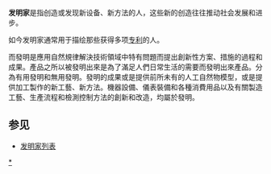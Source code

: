 {{Unreferenced|time=2021-04-04T10:07:58+00:00}}
'''发明家'''是指创造或发现新设备、新方法的人，这些新的创造往往推动社会发展和进步。

如今发明家通常用于描绘那些获得多项[[专利|专利]]的人。

而發明是應用自然規律解決技術領域中特有問題而提出創新性方案、措施的過程和成果。產品之所以被發明出來是為了滿足人們日常生活的需要而發明出來產品。分為有用發明和無用發明。發明的成果或是提供前所未有的人工自然物模型，或是提供加工製作的新工藝、新方法。機器設備、儀表裝備和各種消費用品以及有關製造工藝、生產流程和檢測控制方法的創新和改造，均屬於發明。

==参见==
*[[发明家列表|发明家列表]]

{{Job-stub}}

[[Category:發明家|*]]